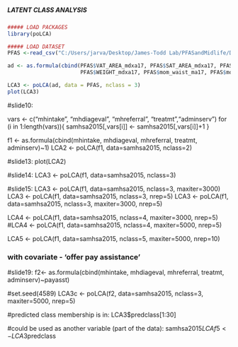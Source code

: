 #####                                                       #####
##### LATENT CLASS ANALYSIS                                 #####
#####                                                       #####

```r
##### LOAD PACKAGES
library(poLCA)

```

```r
##### LOAD DATASET
PFAS <-read_csv("C:/Users/jarva/Desktop/James-Todd Lab/PFASandMidlife/Data/PFAS_DEMO.csv")

```

```r

ad <- as.formula(cbind(PFAS$VAT_AREA_mdxa17, PFAS$SAT_AREA_mdxa17, PFAS$TAT_AREA_mdxa17, 
                       PFAS$WEIGHT_mdxa17, PFAS$mom_waist_ma17, PFAS$mom_bodyfat_ma17)~1)

```

```r

LCA3 <- poLCA(ad, data = PFAS, nclass = 3)
plot(LCA3)

```

#slide10:

vars <- c("mhintake", "mhdiageval", "mhreferral", "treatmt","adminserv")
for (i in 1:length(vars)){
	samhsa2015[,vars[i]] <- samhsa2015[,vars[i]]+1
}

f1 <- as.formula(cbind(mhintake, mhdiageval, mhreferral, treatmt, adminserv)~1)
LCA2 <- poLCA(f1, data=samhsa2015, nclass=2)

#slide13:
plot(LCA2)

#slide14:
LCA3 <- poLCA(f1, data=samhsa2015, nclass=3)

#slide15:
LCA3 <- poLCA(f1, data=samhsa2015, nclass=3, maxiter=3000)
LCA3 <- poLCA(f1, data=samhsa2015, nclass=3, nrep=5)
LCA3 <- poLCA(f1, data=samhsa2015, nclass=3, maxiter=3000, nrep=5)

LCA4 <- poLCA(f1, data=samhsa2015, nclass=4, maxiter=3000, nrep=5)
#LCA4 <- poLCA(f1, data=samhsa2015, nclass=4, maxiter=5000, nrep=5)

LCA5 <- poLCA(f1, data=samhsa2015, nclass=5, maxiter=5000, nrep=10)

### with covariate - 'offer pay assistance' 
#slide19:
f2<- as.formula(cbind(mhintake, mhdiageval, mhreferral, treatmt, adminserv)~payasst)

#set.seed(4589)
LCA3c <- poLCA(f2, data=samhsa2015, nclass=3, maxiter=5000, nrep=5)

#predicted class membership is in:
LCA3$predclass[1:30]

#could be used as another variable (part of the data):
samhsa2015$LCAf5 <- LCA3$predclass


